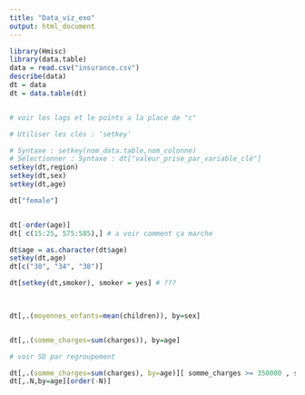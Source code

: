 ```yaml
---
title: "Data_viz_exo"
output: html_document
---
```


```r
library(Hmisc)
library(data.table)
data = read.csv("insurance.csv")
describe(data)
dt = data
dt = data.table(dt)


# voir les lags et le points a la place de "c"

# Utiliser les clés : ‘setkey'

# Syntaxe : setkey(nom_data.table,nom_colonne)
# Sélectionner : Syntaxe : dt["valeur_prise_par_variable_clé"]
setkey(dt,region)
setkey(dt,sex)
setkey(dt,age)

dt["female"]


dt[-order(age)]
dt[ c(15:25, 575:585),] # a voir comment ça marche

dt$age = as.character(dt$age)
setkey(dt,age)
dt[c("30", "34", "38")]

dt[setkey(dt,smoker), smoker = yes] # ???

 

```

```r
dt[,.(moyennes_enfants=mean(children)), by=sex]


dt[,.(somme_charges=sum(charges)), by=age]

# voir SD par regroupement

dt[,.(somme_charges=sum(charges), by=age)][ somme_charges >= 350000 , seuil350k = "TRUE"] # ne fonctionne pas
dt[,.N,by=age][order(-N)]

```

